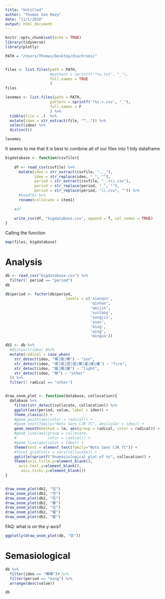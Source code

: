 ```yaml
---
title: "Untitled"
author: "Thomas Van Hoey"
date: "11/1/2018"
output: html_document
---
```


```r
knitr::opts_chunk$set(echo = TRUE)
library(tidyverse)
library(plotly)
```

```r
PATH = "/Users/Thomas/Desktop/diachronic"


files <- list.files(path = PATH,
                    #pattern = sprintf('*%s.txt', "_"), 
                    full.names = TRUE
                    )
files

lexemes <- list.files(path = PATH,
                    pattern = sprintf('*%s.+.csv', "_"), 
                    full.names = F
                    ) %>%
  tibble(file = .)  %>%
  mutate(ideo = str_extract(file, "^..")) %>%
  select(ideo) %>%
  distinct()

lexemes
```


It seems to me that it is best to combine all of our files into 1 tidy dataframe

```r
bigdatabase <- function(csvfile){
  
    df <- read_csv(csvfile) %>%
      mutate(ideo = str_extract(csvfile, ".._"),
             ideo = str_replace(ideo, "_", ""),
             period = str_extract(csvfile, "_.+\\.csv"),
             period = str_replace(period, "_", ""),
             period = str_replace(period, "\\.csv", "")) %>%
      #head(6) %>%
      rename(collocate = item1)
    
    #df
    
    write_csv(df, "bigdatabase.csv", append = T, col_names = TRUE)
}
```


Calling the function
```r
map(files, bigdatabase)
```

# Analysis

```r
db <- read_csv("bigdatabase.csv") %>%
  filter(! period == "period")
db
```

```r
db$period <- factor(db$period,
                           levels = c('xianqin', 
                                      'qinhan', 
                                      'weijin',
                                      'suitang', 
                                      'songjin', 
                                      'yuan', 
                                      'ming', 
                                      'qing', 
                                      'minguo'))

db2 <- db %>%
  #distinct(ideo) #%>%
  mutate(radical = case_when(
    str_detect(ideo, "暉|暐|曄") ~ "sun",
    str_detect(ideo, "煇|煒|煜|熠|燁|燿|爍|爗") ~ "fire",
    str_detect(ideo, "耀|輝|鑠") ~ "light",
    str_detect(ideo, "犖") ~ "other"
  )) %>%
  filter(! radical == "other")


draw_onom_plot <- function(database, collocation){
  database %>% 
    filter(str_detect(collocate, collocation)) %>%
    ggplot(aes(period, value, label = ideo)) + 
    theme_classic() +
    #geom_point(aes(color = radical)) +
    #geom_text(family="Noto Sans CJK TC", aes(color = ideo)) +
    geom_smooth(method = lm, aes(group = radical, color = radical)) +
    #geom_line(aes(group = collocate, 
    #              color = radical)) +
    #geom_line(aes(color = ideo)) +
    theme(text = element_text(family="Noto Sans CJK TC")) +
    #facet_grid(cols = vars(collocate)) +
    ggtitle(sprintf("Onomasiological plot of %s", collocation)) +
    theme(axis.title.y=element_blank(),
      axis.text.y=element_blank(),
       axis.ticks.y=element_blank())
}


draw_onom_plot(db2, "日")
draw_onom_plot(db2, "月")
draw_onom_plot(db2, "花")
draw_onom_plot(db2, "華")
draw_onom_plot(db2, "光")
draw_onom_plot(db2, "電")
draw_onom_plot(db2, "雷")
```

FAQ: what is on the y-axis?


```r
ggplotly(draw_onom_plot(db, "日"))
```



# Semasiological

```r
db %>%
  filter(ideo == "暉暉")# %>%
  filter(period == "ming") %>%
  arrange(desc(value))

db
```







